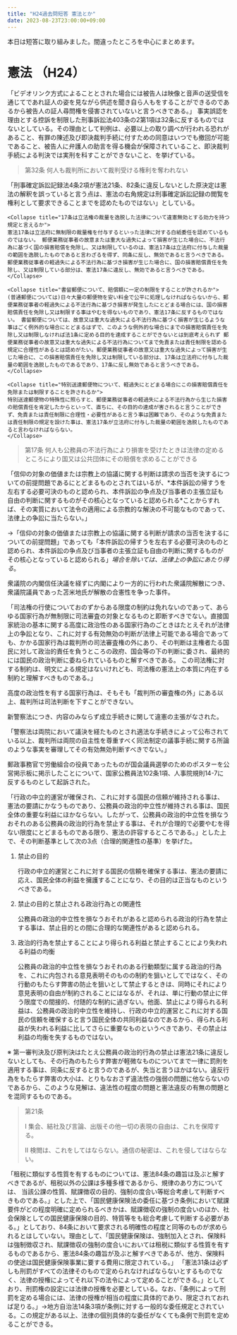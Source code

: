 ```yaml
---
title: "H24過去問短答 憲法とか"
date: 2023-08-23T23:00:00+09:00
---
```





本日は短答に取り組みました。間違ったところを中心にまとめます。

# 憲法 （H24）

<Collapse title="ビデオリンク方式を採用する事は被告人の証人尋問権を侵害するか （最判平17.4.14）">
「ビデオリンク方式によることとされた場合には被告人は映像と音声の送受信を通じてであれ証人の姿を見ながら供述を聞き自ら人もをすることができるのであるから被告人の証人尋問権を侵害されていないと言うべきである。」
</Collapse>

<Collapse title="即決裁判手続における一般の事件と異なる上訴制限が裁判受ける権利を侵害しているか （最判平21.7.14）">
事実誤認を理由とする控訴を制限した刑事訴訟法403条の2第1項は32条に反するものではないとしている。その理由として判例は、必要以上の取り調べが行われる恐れがあること、有罪の陳述及び即決裁判手続に付すための同意はいつでも撤回が可能であること、被告人に弁護人の助言を得る機会が保障されていること、即決裁判手続による判決では実刑を科すことができないこと、を挙げている。

> 第32条 何人も裁判所において裁判受ける権利を奪われない
</Collapse>

<Collapse title="刑事確定訴訟記録の閲覧が権利として認められるか （最決平2.2.16）">
「刑事確定訴訟記録法4条2項が憲法21条、82条に違反しないとした原決定は憲法の解釈を誤っていると言う点は、憲法の右角規定は刑事確定訴訟記録の閲覧を権利として要求できることまでを認めたものではない」としている。
</Collapse>

<Collapse title="郵便法違憲判決（最大判平14.9.11）">

    <Collapse title="17条は立法権の裁量を逸脱した法律について違憲無効とする効力を持つ規定と言えるか">
    憲法17条は立法府に無制限の裁量権を付与するといった法律に対する白紙委任を認めているものではない。 郵便業務従事者の故意または重大な過失によって損害が生じた場合に、不法行為に基づく国の損害賠償を免除し、又は制限しているのは、憲法17条は立法府に付与した裁量の範囲を逸脱したものであると言わざるを得ず、同条に反し、無効であると言うべきである。 郵便業務従事者の軽過失による不法行為に基づき損害が生じた場合に、国の損害賠償責任を免除し、又は制限している部分は、憲法17条に違反し、無効であると言うべきである。
    </Collapse>

    <Collapse title="書留郵便について、賠償額に一定の制限をすることが許されるか">
    (普通郵便については)日々大量の郵便物を安い料金で公平に処理しなければならないから、郵便業務従事者の軽過失による不法行為に基づき損害が発生したにとどまる場合には、国の損害賠償責任を免除し又は制限する事はやむを得ないものであり、憲法17条に反するものではない。 書留郵便については、故意又は重大な過失による不法行為に基づく損害が生じるような事はごく例外的な場合にとどまるはずで、このような例外的な場合にまでの損害賠償責任を免除し又は制限しなければ法1条に定める目的を達成することができないとは到底考えられず 郵便業務従事者の故意又は重大な過失による不法行為についてまで免責または責任制限を認める規定に合理性があるとは認めがたい。郵便業務従事者の故意又は重大な過失によって損害が生じた場合に、この損害賠償責任を免除し又は制限している部分は、17条は立法府に付与した裁量の範囲を逸脱したものであるであり、17条に反し無効であると言うべきである。
    </Collapse>

    <Collapse title="特別送達郵便物について、軽過失にとどまる場合にこの損害賠償責任を免除または制限することを許されるか">
    特別送達郵便物の特殊性に照らすと、郵便業務従事者の軽過失による不法行為から生じた損害の賠償責任を肯定したからといって、直ちに、その目的の達成が害されると言うことができず、免責または責任制限に合理性・必要性があると言う事は困難であり、そのような免責または責任制限の規定を設けた事は、憲法17条が立法府に付与した裁量の範囲を逸脱したものであると言わなければならない。
    </Collapse>

> 第17条 何人も公務員の不法行為により損害を受けたときは法律の定めるところにより国又は公共団体にその賠償を求めることができる

</Collapse>

<Collapse title="板まんだら事件（最判昭56.4.7）">
「信仰の対象の価値または宗教上の協議に関する判断は請求の当否を決するについての前提問題であるにとどまるものとされてはいるが、*本件訴訟の帰すうを左右する必要可決のものと認められ、本件訴訟の争点及び当事者の主張立証も自由の判断に関するものがその核心となっていると認められる*ことからすれば、その実質において法令の適用による宗教的な解決の不可能なものであって、 法律上の争訟に当たらない。」

→「信仰の対象の価値または宗教上の協議に関する判断が請求の当否を決するについての前提問題」であっても「本件訴訟の帰すうを左右する必要可決のものと認められ、本件訴訟の争点及び当事者の主張立証も自由の判断に関するものがその核心となっていると認められる」*場合を除いては、法律上の争訟にあたり得る*。
</Collapse>

<Collapse title="苫米地事件判決（最大判昭35.6.8）">
衆議院の内閣信任決議を経ずに内閣により一方的に行われた衆議院解散につき、衆議院議員であった苫米地氏が解散の合憲性を争った事件。

「司法権の行使についておのずからある限度の制約は免れないのであって、あらゆる国家行為が無制限に司法審査の対象となるものと即断すべきでない。直接国家統治の基本に関する高度に政治性のある国家行為のごときはたとえそれが法律上の争訟となり、これに対する有効無効の判断が法律上可能である場合であっても、かかる国家行為は裁判所の司法審査権の外にあり、その判断は主権者たる国民に対して政治的責任を負うところの政府、国会等の下の判断に委され、最終的には国民の政治判断に委ねられているものと解すべきである。 この司法権に対する制約は、明文による規定はないけれども、司法権の憲法上の本質に内在する制約と理解すべきものである。」

高度の政治性を有する国家行為は、そもそも「裁判所の審査権の外」にある以上、裁判所は司法判断を下すことができない。
</Collapse>

<Collapse title="警察法改正無効事件判決（最大判昭37.3.7）">
新警察法につき、内容のみならず成立手続きに関して違憲の主張がなされた。

「警察法は両院において議決を経たものとされ適法な手続きによって公布されている以上、裁判所は両院の自主性を尊重すべく同法制定の議事手続に関する所論のような事実を審理してその有効無効判断すべきでない。」
</Collapse>

<Collapse title="猿払事件（最大判昭49.11.6）">
郵政事務官で労働組合の役員であったものが国会議員選挙のためのポスターを公営掲示板に掲示したことについて、国家公務員法102条1項、人事院規則14-7に反するものとして起訴された。

「行政の中立的運営が確保され、これに対する国民の信頼が維持される事は、憲法の要請にかなうものであり、公務員の政治的中立性が維持される事は、国民全体の重要な利益にほかならない。したがって、公務員の政治的中立性を損なうおそれのある公務員の政治的行為を禁止する事は、それが合理的で必要やむを得ない限度にとどまるものである限り、憲法の許容するところである。」とした上で、その判断基準として次の3点（合理的関連性の基準）を挙げた。

1. 禁止の目的

    行政の中立的運営とこれに対する国民の信頼を確保する事は、憲法の要請に応え、国民全体の利益を擁護することになり、その目的は正当なものというべきである。

2. 禁止の目的と禁止される政治行為との関連性
    
    公務員の政治的中立性を損なうおそれがあると認められる政治的行為を禁止する事は、禁止目的との間に合理的な関連性があると認められる。

3. 政治的行為を禁止することにより得られる利益と禁止することにより失われる利益の均衡
    
    公務員の政治的中立性を損なうおそれのある行動類型に属する政治的行為を、これに内包される意見表明そのものの制約を狙いとしてではなく、その行動のもたらす弊害の防止を狙いとして禁止するときは、同時にそれにより意見表明の自由が制約されることにはなるが、それは、単に行動の禁止に伴う限度での間接的、付随的な制約に過ぎない。他面、禁止により得られる利益は、公務員の政治的中立性を維持し、行政の中立的運営とこれに対する国民の信頼を確保すると言う国民全体の共同利益なのであるから、得られる利益が失われる利益に比してさらに重要なものというべきであり、その禁止は利益の均衡を失するものではない。

※ 第一審判決及び原判決はたとえ公務員の政治的行為の禁止は憲法21条に違反しないとしても、その行為のもたらす弊害が軽微なものについてまで一律に罰則を適用する事は、同条に反すると言うのであるが、失当と言うほかはない。違反行為をもたらす弊害の大小は、とりもなおさず違法性の強弱の問題に他ならないのであるから、このような見解は、違法性の程度の問題と憲法違反の有無の問題とを混同するものである。

> 第21条 
>
> Ⅰ 集会、結社及び言論、出版その他一切の表現の自由は、これを保障する。
>
> Ⅱ 検閲は、これをしてはならない。通信の秘密は、これを侵してはならない。
</Collapse>

<Collapse title="条例で定める国民健康保険の賦課要件の明確性の程度は84条において要求される明確性の程度と同等のものが求められるか（最大判平18.3.1）">
「租税に類似する性質を有するものについては、憲法84条の趣旨は及ぶと解すべきであるが、租税以外の公課は多種多様であるから、規律のあり方については、 当該公課の性質、賦課徴収の目的、強制の度合い等総合考慮して判断すべきものである。」とした上で、「国民健康保険法の委任に基づき条例において賦課要件がどの程度明確に定められるべきかは、賦課徴収の強制の度合いのほか、社会保険としての国民健康保険の目的、特質等をも総合考慮して判断する必要がある。」としており、84条において要求される明確性の程度と同等のものが求められるとはしていない。理由として、「国民健康保険は、強制加入とされ、保険料は強制徴収され、賦課徴収の強制の度合いにおいては租税に類似する性質を有するものであるから、憲法84条の趣旨が及ぶと解すべきであるが、他方、保険料の使途は国民健康保険事業に要する費用に限定されている。」
</Collapse>

<Collapse title="法律の授権なく条例で刑罰を定めることができるか（最大判昭37.5.30）">
「憲法31条は必ずしも刑罰がすべての法律そのもので定められなければならないとするものでなく、法律の授権によってそれ以下の法令によって定めることができる。」としており、刑罰権の設定には法律の授権を必要としている。なお、「条例によって刑罰を定める場合には、法律の授権が相当の程度に具体的であり、限定されておれば足りる。」→地方自治法14条3項が条例に対する一般的な委任規定とされている。この規定がある以上、法律の個別具体的な委任がなくても条例で刑罰を定めることができる。
</Collapse>

